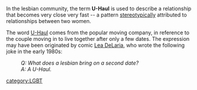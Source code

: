 In the lesbian community, the term '''U-Haul''' is used to describe a relationship that becomes very close  very fast -- a pattern [[stereotype|stereotypically]] attributed to relationships between two women. 

The word [[U-Haul]] comes from the popular moving company, in reference to the couple moving in to live together after only a few dates. The expression may have been originated by comic [[Lea DeLaria]], who wrote the following joke in the early 1980s:

:''Q: What does a lesbian bring on a second date?''
:''A: A U-Haul.''


[[category:LGBT]]
{{stub}}